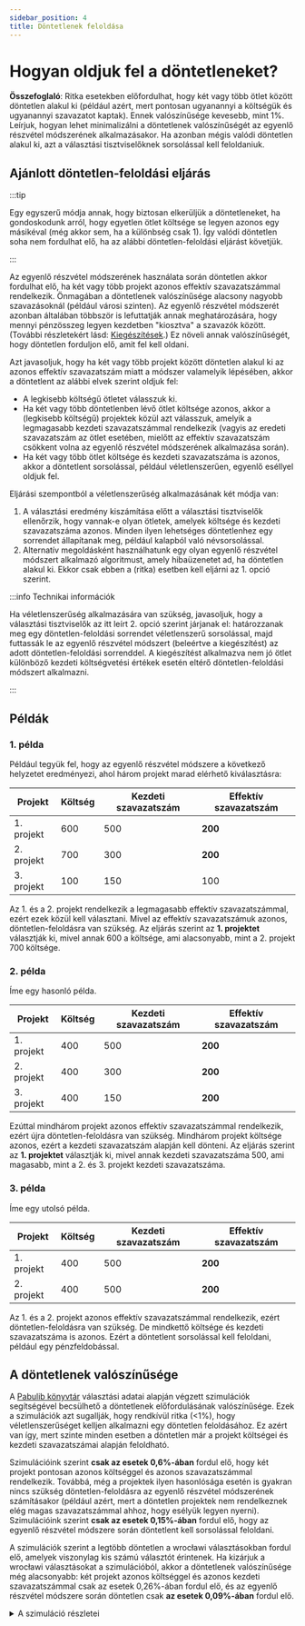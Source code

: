 ```yaml
---
sidebar_position: 4
title: Döntetlenek feloldása
---
```



# Hogyan oldjuk fel a döntetleneket?

<div class="summary">
<b>Összefoglaló</b>:
Ritka esetekben előfordulhat, hogy két vagy több ötlet között döntetlen alakul ki (például azért, mert pontosan ugyanannyi a költségük és ugyanannyi szavazatot kaptak).
Ennek valószínűsége kevesebb, mint 1%.
Leírjuk, hogyan lehet minimalizálni a döntetlenek valószínűségét az egyenlő részvétel módszerének alkalmazásakor.
Ha azonban mégis valódi döntetlen alakul ki, azt a választási tisztviselőknek sorsolással kell feloldaniuk.
</div>

## Ajánlott döntetlen-feloldási eljárás

:::tip

Egy egyszerű módja annak, hogy biztosan elkerüljük a döntetleneket, ha gondoskodunk arról, hogy egyetlen ötlet költsége se legyen azonos egy másikéval (még akkor sem, ha a különbség csak <Currency>1</Currency>). Így valódi döntetlen soha nem fordulhat elő, ha az alábbi döntetlen-feloldási eljárást követjük.

:::

Az egyenlő részvétel módszerének használata során döntetlen akkor fordulhat elő, ha két vagy több projekt azonos effektív szavazatszámmal rendelkezik.
Önmagában a döntetlenek valószínűsége alacsony nagyobb szavazásoknál (például városi szinten).
Az egyenlő részvétel módszerét azonban általában többször is lefuttatják annak meghatározására, hogy mennyi pénzösszeg legyen kezdetben "kiosztva" a szavazók között.
(További részletekért lásd: [Kiegészítések](completion).)
Ez növeli annak valószínűségét, hogy döntetlen forduljon elő, amit fel kell oldani.

Azt javasoljuk, hogy ha két vagy több projekt között döntetlen alakul ki az azonos effektív szavazatszám miatt a módszer valamelyik lépésében,
akkor a döntetlent az alábbi elvek szerint oldjuk fel:
* A legkisebb költségű ötletet válasszuk ki.
* Ha két vagy több döntetlenben lévő ötlet költsége azonos, akkor a (legkisebb költségű) projektek közül azt válasszuk, amelyik a legmagasabb kezdeti szavazatszámmal rendelkezik (vagyis az eredeti szavazatszám az ötlet esetében, mielőtt az effektív szavazatszám csökkent volna az egyenlő részvétel módszerének alkalmazása során).
* Ha két vagy több ötlet költsége és kezdeti szavazatszáma is azonos, akkor a döntetlent sorsolással, például véletlenszerűen, egyenlő eséllyel oldjuk fel.

Eljárási szempontból a véletlenszerűség alkalmazásának két módja van:
1. A választási eredmény kiszámítása előtt a választási tisztviselők ellenőrzik, hogy vannak-e olyan ötletek, amelyek költsége és kezdeti szavazatszáma azonos. Minden ilyen lehetséges döntetlenhez egy sorrendet állapítanak meg, például kalapból való névsorsolással.
2. Alternatív megoldásként használhatunk egy olyan egyenlő részvétel módszert alkalmazó algoritmust, amely hibaüzenetet ad, ha döntetlen alakul ki. Ekkor csak ebben a (ritka) esetben kell eljárni az 1. opció szerint.

:::info Technikai információk

Ha véletlenszerűség alkalmazására van szükség, javasoljuk, hogy
a választási tisztviselők az itt leírt 2. opció szerint járjanak el:
határozzanak meg egy döntetlen-feloldási sorrendet véletlenszerű sorsolással, majd futtassák le az egyenlő részvétel módszert (beleértve a kiegészítést) az adott döntetlen-feloldási sorrenddel.
A kiegészítést alkalmazva nem jó ötlet különböző kezdeti költségvetési értékek esetén eltérő döntetlen-feloldási módszert alkalmazni.

:::

## Példák

### 1. példa
Például tegyük fel, hogy az egyenlő részvétel módszere a következő helyzetet eredményezi, ahol három projekt marad elérhető kiválasztásra:

| Projekt | Költség | Kezdeti szavazatszám | Effektív szavazatszám |
| --- | --- | --- | --- |
| 1. projekt | <Currency>600</Currency> | 500 | **200** |
| 2. projekt | <Currency>700</Currency> | 300 | **200** |
| 3. projekt | <Currency>100</Currency> | 150 | 100 |

Az 1. és a 2. projekt rendelkezik a legmagasabb effektív szavazatszámmal, ezért ezek közül kell választani.
Mivel az effektív szavazatszámuk azonos, döntetlen-feloldásra van szükség.
Az eljárás szerint az **1. projektet** választják ki, mivel annak <Currency>600</Currency> a költsége, ami alacsonyabb, mint a 2. projekt <Currency>700</Currency> költsége.

### 2. példa

Íme egy hasonló példa.

| Projekt | Költség | Kezdeti szavazatszám | Effektív szavazatszám |
| --- | --- | --- | --- |
| 1. projekt | <Currency>400</Currency> | 500 | **200** |
| 2. projekt | <Currency>400</Currency> | 300 | **200** |
| 3. projekt | <Currency>400</Currency> | 150 | **200** |

Ezúttal mindhárom projekt azonos effektív szavazatszámmal rendelkezik, ezért újra döntetlen-feloldásra van szükség.
Mindhárom projekt költsége azonos, ezért a kezdeti szavazatszám alapján kell dönteni.
Az eljárás szerint az **1. projektet** választják ki, mivel annak kezdeti szavazatszáma 500, ami magasabb, mint a 2. és 3. projekt kezdeti szavazatszáma.

### 3. példa

Íme egy utolsó példa.

| Projekt | Költség | Kezdeti szavazatszám | Effektív szavazatszám |
| --- | --- | --- | --- |
| 1. projekt | <Currency>400</Currency> | 500 | **200** |
| 2. projekt | <Currency>400</Currency> | 500 | **200** |

Az 1. és a 2. projekt azonos effektív szavazatszámmal rendelkezik, ezért döntetlen-feloldásra van szükség.
De mindkettő költsége és kezdeti szavazatszáma is azonos.
Ezért a döntetlent sorsolással kell feloldani, például egy pénzfeldobással.

## A döntetlenek valószínűsége

A [Pabulib könyvtár](http://pabulib.org/) választási adatai alapján végzett szimulációk segítségével becsülhető a döntetlenek előfordulásának valószínűsége.
Ezek a szimulációk azt sugallják, hogy rendkívül ritka (&lt;1%), hogy véletlenszerűséget kelljen alkalmazni egy döntetlen feloldásához.
Ez azért van így, mert szinte minden esetben a döntetlen már a projekt költségei és kezdeti szavazatszámai alapján feloldható.

Szimulációink szerint **csak az esetek 0,6%-ában** fordul elő, hogy két projekt pontosan azonos költséggel és azonos szavazatszámmal rendelkezik.
Továbbá, még a projektek ilyen hasonlósága esetén is gyakran nincs szükség döntetlen-feloldásra az egyenlő részvétel módszerének számításakor
(például azért, mert a döntetlen projektek nem rendelkeznek elég magas szavazatszámmal ahhoz, hogy esélyük legyen nyerni).
Szimulációink szerint **csak az esetek 0,15%-ában** fordul elő, hogy az egyenlő részvétel módszere során döntetlent kell sorsolással feloldani.

A szimulációk szerint a legtöbb döntetlen a wrocławi választásokban fordul elő, amelyek viszonylag kis számú választót érintenek.
Ha kizárjuk a wrocławi választásokat a szimulációból, akkor a döntetlenek valószínűsége még alacsonyabb:
két projekt azonos költséggel és azonos kezdeti szavazatszámmal csak az esetek 0,26%-ában fordul elő, 
és az egyenlő részvétel módszere során döntetlen csak **az esetek 0,09%-ában** fordul elő.

<details>
<summary>A szimuláció részletei</summary>

A szimulációt 2023 januárjában végezték a Pabulib választási adatain alapuló szimulációval, amelyek több X-es szavazási rendszert használó PB választásokból származnak. Ezek 480 adathalmazt tartalmaznak, a lengyelországi Gdańsk, Varsó, Wrocław és Zabrze városaiból. A wrocławi választások kizárásával a szimuláció 383 adathalmazt foglal magában. 

A döntetlenek előfordulásának pontosabb becslése érdekében minden adathalmazon 100 szimulációt végeztünk.
Minden iterációban véletlenszerűen kiválasztottuk a választók 30–80%-át az adathalmazból (így egy véletlenszerűen kisebb választást kaptunk), majd ellenőriztük, hogy a kisebb választás tartalmaz-e olyan projektek párját, amelyek azonos költséggel és azonos kezdeti szavazatszámmal rendelkeznek.
Azoknál az eseteknél, ahol ilyen projektpárt találtunk, megvizsgáltuk, hogy az egyenlő részvétel módszere (a szokásos [kiegészítési](completion) módszer használatával) találkozik-e döntetlennel a választási eredmény kiszámításakor.

Ha csak a tényleges, eredeti választásokat nézzük (anélkül, hogy véletlenszerűen kiválasztanánk egy részhalmazt a választókból), akkor a projektek azonos költséggel és azonos kezdeti szavazatszámmal az esetek 1,25%-ában fordulnak elő, az egyenlő részvétel módszere pedig az esetek 0,21%-ában találkozik döntetlennel. A wrocławi választások kizárásával ezek az arányok 0,5% és 0,0%.

A szimulációs kód [elérhető a GitHubon](https://gist.github.com/DominikPeters/2208ca4c7c1464bc1d3956829195f20a).
</details>
